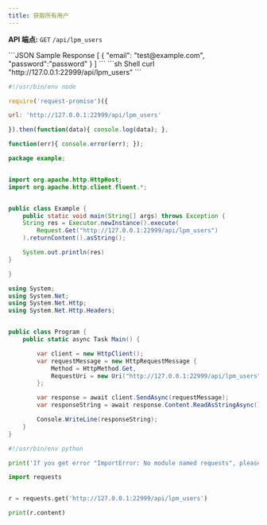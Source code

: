 ```yaml
---
title: 获取所有用户
---
```


**API 端点:** `GET` `/api/lpm_users`

<ResponseExample>
```JSON Sample Response
[
    {
        "email": "test@example.com",
        "password":"password"
    }
]
```
</ResponseExample>

<RequestExample>
```sh Shell
curl "http://127.0.0.1:22999/api/lpm_users"
```

```js NodeJS
#!/usr/bin/env node

require('request-promise')({

url: 'http://127.0.0.1:22999/api/lpm_users'

}).then(function(data){ console.log(data); },

function(err){ console.error(err); });
```

```java Java
package example;


import org.apache.http.HttpHost;
import org.apache.http.client.fluent.*;


public class Example {
    public static void main(String[] args) throws Exception {
    String res = Executor.newInstance().execute(
        Request.Get("http://127.0.0.1:22999/api/lpm_users")
    ).returnContent().asString();

    System.out.println(res)
}

}
```

```cs C#
using System;
using System.Net;
using System.Net.Http;
using System.Net.Http.Headers;


public class Program {
    public static async Task Main() {

        var client = new HttpClient();
        var requestMessage = new HttpRequestMessage {
            Method = HttpMethod.Get,
            RequestUri = new Uri("http://127.0.0.1:22999/api/lpm_users")
        };

        var response = await client.SendAsync(requestMessage);
        var responseString = await response.Content.ReadAsStringAsync();

        Console.WriteLine(responseString);
    }
}
```

```python Python
#!/usr/bin/env python

print('If you get error "ImportError: No module named requests", please install it:\n$ sudo pip install requests');

import requests


r = requests.get('http://127.0.0.1:22999/api/lpm_users')

print(r.content)
```
</RequestExample>